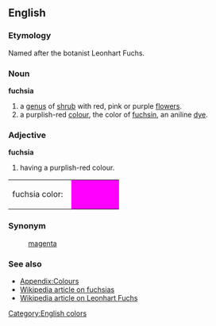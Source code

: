 ==English==
===Etymology===
Named after the botanist Leonhart Fuchs.

===Noun===
'''fuchsia'''
#a [[genus]] of [[shrub]] with red, pink or purple [[flower]]s.
#a purplish-red [[color|colour]], the color of [[fuchsin]], an aniline [[dye]].

===Adjective===
'''fuchsia'''

#having a purplish-red colour.

<table><tr><td>fuchsia color: &nbsp;</td>
<td bgcolor="fuchsia" width="80">&nbsp; </td></tr></table>

===Synonym===
:[[magenta]]

===See also===
*[[Wiktionary_Appendix:Colours|Appendix:Colours]]
*[[w:Fuchsia|Wikipedia article on fuchsias]]
*[[w:Leonhart_Fuchs|Wikipedia article on Leonhart Fuchs]]

[[Category:English colors]]